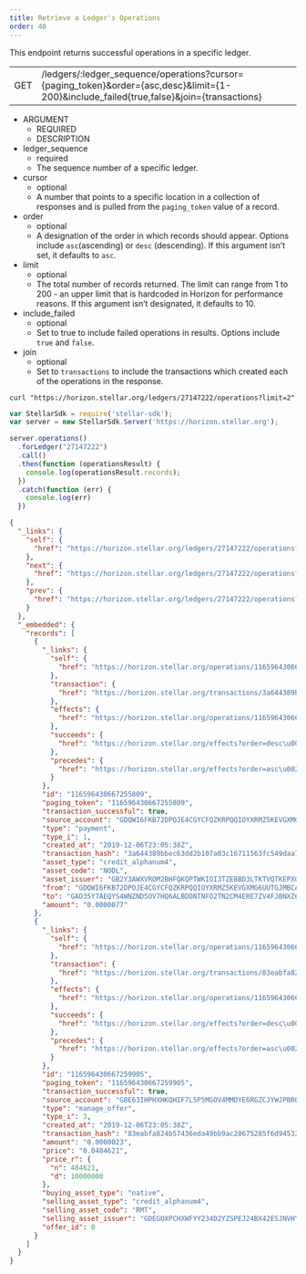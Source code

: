 ```yaml
---
title: Retrieve a Ledger's Operations
order: 40
---
```



This endpoint returns successful operations in a specific ledger.

<Endpoint>

|  |  |
| --- | --- |
| GET | /ledgers/:ledger_sequence/operations?cursor={paging_token}&order={asc,desc}&limit={1-200}&include_failed{true,false}&join={transactions} |

</Endpoint>

<NestedTable>

- ARGUMENT
  - REQUIRED
  - DESCRIPTION
- ledger_sequence
  - required
  - The sequence number of a specific ledger.
- cursor
  - optional
  - A number that points to a specific location in a collection of responses and is pulled from the `paging_token` value of a record.
- order
  - optional
  - A designation of the order in which records should appear. Options include `asc`(ascending) or `desc` (descending). If this argument isn’t set, it defaults to `asc`.
- limit
  - optional
  - The total number of records returned. The limit can range from 1 to 200 - an upper limit that is hardcoded in Horizon for performance reasons. If this argument isn’t designated, it defaults to 10.
- include_failed
  - optional
  - Set to true to include failed operations in results. Options include `true` and `false`.
- join
  - optional
  - Set to `transactions` to include the transactions which created each of the operations in the response.

</NestedTable>

<CodeExample title="Example Request">

```curl
curl "https://horizon.stellar.org/ledgers/27147222/operations?limit=2"
```

```JavaScript
var StellarSdk = require('stellar-sdk');
var server = new StellarSdk.Server('https://horizon.stellar.org');

server.operations()
  .forLedger("27147222")
  .call()
  .then(function (operationsResult) {
    console.log(operationsResult.records);
  })
  .catch(function (err) {
    console.log(err)
  })
```

</CodeExample>

<ExampleResponse title="Example Response">

```json
{
  "_links": {
    "self": {
      "href": "https://horizon.stellar.org/ledgers/27147222/operations?cursor=\u0026limit=2\u0026order=asc"
    },
    "next": {
      "href": "https://horizon.stellar.org/ledgers/27147222/operations?cursor=116596430667259905\u0026limit=2\u0026order=asc"
    },
    "prev": {
      "href": "https://horizon.stellar.org/ledgers/27147222/operations?cursor=116596430667255809\u0026limit=2\u0026order=desc"
    }
  },
  "_embedded": {
    "records": [
      {
        "_links": {
          "self": {
            "href": "https://horizon.stellar.org/operations/116596430667255809"
          },
          "transaction": {
            "href": "https://horizon.stellar.org/transactions/3a644389bbec63dd2b107a03c16711563fc549daa7b7f56f951a2e470f81f2e0"
          },
          "effects": {
            "href": "https://horizon.stellar.org/operations/116596430667255809/effects"
          },
          "succeeds": {
            "href": "https://horizon.stellar.org/effects?order=desc\u0026cursor=116596430667255809"
          },
          "precedes": {
            "href": "https://horizon.stellar.org/effects?order=asc\u0026cursor=116596430667255809"
          }
        },
        "id": "116596430667255809",
        "paging_token": "116596430667255809",
        "transaction_successful": true,
        "source_account": "GDQWI6FKB72DPOJE4CGYCFQZKRPQQIOYXRMZ5KEVGXMG6UUTGJMBCASH",
        "type": "payment",
        "type_i": 1,
        "created_at": "2019-12-06T23:05:38Z",
        "transaction_hash": "3a644389bbec63dd2b107a03c16711563fc549daa7b7f56f951a2e470f81f2e0",
        "asset_type": "credit_alphanum4",
        "asset_code": "NODL",
        "asset_issuer": "GB2Y3AWXVROM2BHFQKQPTWKIOI3TZEBBD3LTKTVQTKEPXGOBE742NODL",
        "from": "GDQWI6FKB72DPOJE4CGYCFQZKRPQQIOYXRMZ5KEVGXMG6UUTGJMBCASH",
        "to": "GAD35Y7AEQYS4WNZND5OV7HQ6ALBDDNTNFO2TN2CM4ERE7ZV4FJBNXZ6",
        "amount": "0.0000077"
      },
      {
        "_links": {
          "self": {
            "href": "https://horizon.stellar.org/operations/116596430667259905"
          },
          "transaction": {
            "href": "https://horizon.stellar.org/transactions/83eabfa824b57436eda49bb9ac28675285f6d945325f69db41792078a83d3479"
          },
          "effects": {
            "href": "https://horizon.stellar.org/operations/116596430667259905/effects"
          },
          "succeeds": {
            "href": "https://horizon.stellar.org/effects?order=desc\u0026cursor=116596430667259905"
          },
          "precedes": {
            "href": "https://horizon.stellar.org/effects?order=asc\u0026cursor=116596430667259905"
          }
        },
        "id": "116596430667259905",
        "paging_token": "116596430667259905",
        "transaction_successful": true,
        "source_account": "GBE63IHPHXHKQHIF7L5P5MGOV4MMDYE6RGZCJYWJPBRQZDJ5MOAPOX7A",
        "type": "manage_offer",
        "type_i": 3,
        "created_at": "2019-12-06T23:05:38Z",
        "transaction_hash": "83eabfa824b57436eda49bb9ac28675285f6d945325f69db41792078a83d3479",
        "amount": "0.0000023",
        "price": "0.0484621",
        "price_r": {
          "n": 484621,
          "d": 10000000
        },
        "buying_asset_type": "native",
        "selling_asset_type": "credit_alphanum4",
        "selling_asset_code": "RMT",
        "selling_asset_issuer": "GDEGOXPCHXWFYY234D2YZSPEJ24BX42ESJNVHY5H7TWWQSYRN5ZKZE3N",
        "offer_id": 0
      }
    ]
  }
}
```

</ExampleResponse>
